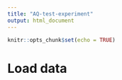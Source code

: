 ```yaml
---
title: "AQ-test-experiment"
output: html_document
---
```


```r
knitr::opts_chunk$set(echo = TRUE)
```

# Load data 


